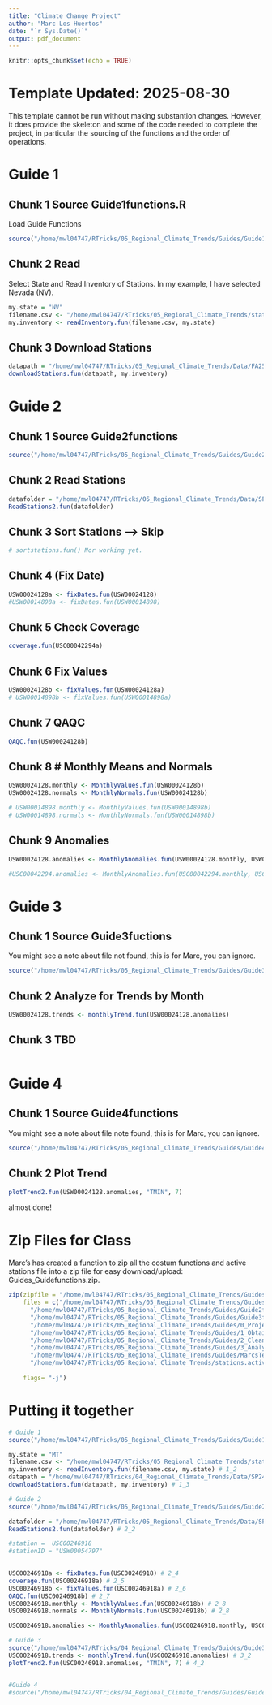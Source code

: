 ```yaml
---
title: "Climate Change Project"
author: "Marc Los Huertos"
date: "`r Sys.Date()`"
output: pdf_document
---
```


```r
knitr::opts_chunk$set(echo = TRUE)
```

# Template Updated: 2025-08-30

This template cannot be run without making substantion changes. However, it does provide the skeleton and some of the code needed to complete the project, in particular the sourcing of the functions and the order of operations.

# Guide 1

## Chunk 1 Source Guide1functions.R

Load Guide Functions

```r
source("/home/mwl04747/RTricks/05_Regional_Climate_Trends/Guides/Guide1functions.R")
```

## Chunk 2 Read 
  
Select State and Read Inventory of Stations. In my example, I have selected Nevada (NV).

```r
my.state = "NV"
filename.csv <- "/home/mwl04747/RTricks/05_Regional_Climate_Trends/stations.active.oldest.csv"
my.inventory <- readInventory.fun(filename.csv, my.state)
```

## Chunk 3 Download Stations
```r
datapath = "/home/mwl04747/RTricks/05_Regional_Climate_Trends/Data/FA25/"
downloadStations.fun(datapath, my.inventory)
```

# Guide 2

## Chunk 1 Source Guide2functions

```r
source("/home/mwl04747/RTricks/05_Regional_Climate_Trends/Guides/Guide2functions.R")
```

## Chunk 2 Read Stations
```r
datafolder = "/home/mwl04747/RTricks/05_Regional_Climate_Trends/Data/SP25/"
ReadStations2.fun(datafolder)
```

## Chunk 3 Sort Stations --> Skip

```r
# sortstations.fun() Nor working yet. 
```

## Chunk 4 (Fix Date)
```r
USW00024128a <- fixDates.fun(USW00024128)
#USW00014898a <- fixDates.fun(USW00014898)

```

## Chunk 5 Check Coverage
```r
coverage.fun(USC00042294a)
```

## Chunk 6 Fix Values
```r
USW00024128b <- fixValues.fun(USW00024128a)
# USW00014898b <- fixValues.fun(USW00014898a)
```

## Chunk 7 QAQC
```r
QAQC.fun(USW00024128b)
```

## Chunk 8 # Monthly Means and Normals
```r
USW00024128.monthly <- MonthlyValues.fun(USW00024128b)
USW00024128.normals <- MonthlyNormals.fun(USW00024128b)

# USW00014898.monthly <- MonthlyValues.fun(USW00014898b)
# USW00014898.normals <- MonthlyNormals.fun(USW00014898b)

```


## Chunk 9 Anomalies
```r
USW00024128.anomalies <- MonthlyAnomalies.fun(USW00024128.monthly, USW00024128.normals)

#USC00042294.anomalies <- MonthlyAnomalies.fun(USC00042294.monthly, USC00042294.normals)
```


# Guide 3

## Chunk 1 Source Guide3fuctions

You might see a note about file not found, this is for Marc, you can ignore.
```r
source("/home/mwl04747/RTricks/05_Regional_Climate_Trends/Guides/Guide3functions.R")
```

## Chunk 2 Analyze for Trends by Month
```r
USW00024128.trends <- monthlyTrend.fun(USW00024128.anomalies)
```

## Chunk 3 TBD
```r

```

# Guide 4

## Chunk 1 Source Guide4functions

You might see a note about file note found, this is for Marc, you can ignore.
```r
source("/home/mwl04747/RTricks/05_Regional_Climate_Trends/Guides/Guide4functions.R")
```

## Chunk 2 Plot Trend
```r
plotTrend2.fun(USW00024128.anomalies, "TMIN", 7)
```

almost done!


# Zip Files for Class

Marc's has created a function to zip all the costum functions and active stations file into a zip file for easy download/upload: Guides_Guidefunctions.zip.
```r
zip(zipfile = "/home/mwl04747/RTricks/05_Regional_Climate_Trends/Guides/Guides_Guidefunctions.zip", 
    files = c("/home/mwl04747/RTricks/05_Regional_Climate_Trends/Guides/Guide1functions.R",
      "/home/mwl04747/RTricks/05_Regional_Climate_Trends/Guides/Guide2functions.R",
      "/home/mwl04747/RTricks/05_Regional_Climate_Trends/Guides/Guide3functions.R",
      "/home/mwl04747/RTricks/05_Regional_Climate_Trends/Guides/0_Project_Overview_and_Set_Up.pdf",
      "/home/mwl04747/RTricks/05_Regional_Climate_Trends/Guides/1_Obtaining_State_Weather_Data.pdf",
      "/home/mwl04747/RTricks/05_Regional_Climate_Trends/Guides/2_Cleaning_and_Preprocessing_Station_Data.pdf",
      "/home/mwl04747/RTricks/05_Regional_Climate_Trends/Guides/3_Analyzing_and_Visualizaton_of_Climate_Trends.pdf",
      "/home/mwl04747/RTricks/05_Regional_Climate_Trends/Guides/MarcsTemplate.Rmd",      
      "/home/mwl04747/RTricks/05_Regional_Climate_Trends/stations.active.oldest.csv"),
    
    flags= "-j")
```


# Putting it together


```r
# Guide 1
source("/home/mwl04747/RTricks/05_Regional_Climate_Trends/Guides/Guide1functions.R") # 1_1

my.state = "MT"
filename.csv <- "/home/mwl04747/RTricks/05_Regional_Climate_Trends/stations.active.oldest.csv" # 1_1
my.inventory <- readInventory.fun(filename.csv, my.state) # 1_2
datapath = "/home/mwl04747/RTricks/04_Regional_Climate_Trends/Data/SP24/"
downloadStations.fun(datapath, my.inventory) # 1_3

# Guide 2
source("/home/mwl04747/RTricks/05_Regional_Climate_Trends/Guides/Guide2functions.R") # 2_1

datafolder = "/home/mwl04747/RTricks/05_Regional_Climate_Trends/Data/SP24/"
ReadStations2.fun(datafolder) # 2_2

#station = 	USC00246918
#stationID = "USW00054797"

	
USC00246918a <- fixDates.fun(USC00246918) # 2_4
coverage.fun(USC00246918a) # 2_5
USC00246918b <- fixValues.fun(USC00246918a) # 2_6
QAQC.fun(USC00246918b) # 2_7
USC00246918.monthly <- MonthlyValues.fun(USC00246918b) # 2_8
USC00246918.normals <- MonthlyNormals.fun(USC00246918b) # 2_8

USC00246918.anomalies <- MonthlyAnomalies.fun(USC00246918.monthly, USC00246918.normals) # 2_9

# Guide 3
source("/home/mwl04747/RTricks/04_Regional_Climate_Trends/Guides/Guide3functions.R") # 3_1
USC00246918.trends <- monthlyTrend.fun(USC00246918.anomalies) # 3_2
plotTrend2.fun(USC00246918.anomalies, "TMIN", 7) # 4_2


#Guide 4
#source("/home/mwl04747/RTricks/04_Regional_Climate_Trends/Guides/Guide4functions.R") # 4_1

```

















